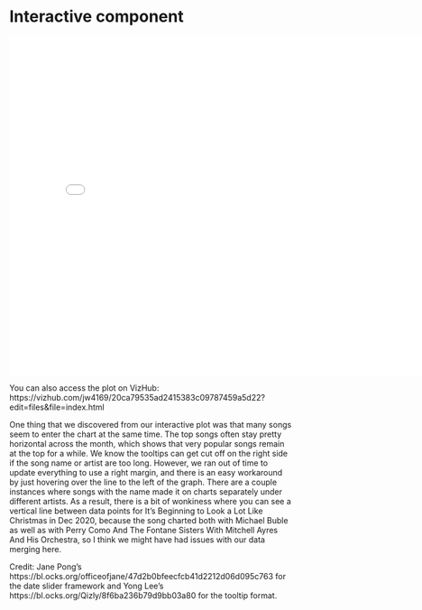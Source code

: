 # Interactive component

<iframe src="index_interactive.html" width="800" height="600" frameBorder="0"></iframe>

You can also access the plot on VizHub:
https://vizhub.com/jw4169/20ca79535ad2415383c09787459a5d22?edit=files&file=index.html

One thing that we discovered from our interactive plot was that many songs seem to enter the chart at the same time. The top songs often stay pretty horizontal across the month, which shows that very popular songs remain at the top for a while.
We know the tooltips can get cut off on the right side if the song name or artist are too long. However, we ran out of time to update everything to use a right margin, and there is an easy workaround by just hovering over the line to the left of the graph.
There are a couple instances where songs with the name made it on charts separately under different artists. As a result, there is a bit of wonkiness where you can see a vertical line between data points for It’s Beginning to Look a Lot Like Christmas in Dec 2020, because the song charted both with Michael Buble as well as with Perry Como And The Fontane Sisters With Mitchell Ayres And His Orchestra, so I think we might have had issues with our data merging here.

Credit: Jane Pong’s https://bl.ocks.org/officeofjane/47d2b0bfeecfcb41d2212d06d095c763 for the date slider framework and Yong Lee’s https://bl.ocks.org/Qizly/8f6ba236b79d9bb03a80 for the tooltip format.

